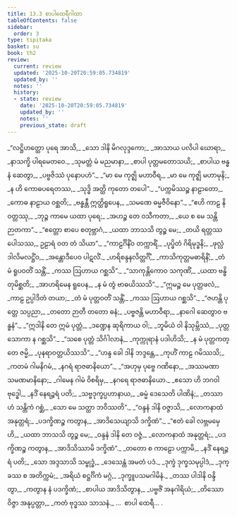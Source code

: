 ```yaml
---
title: 13.3 စာပါထေရီဂါထာ
tableOfContents: false
sidebar:
  order: 3
type: tipitaka
basket: su
book: th2
review:
  current: review
  updated: '2025-10-20T20:59:05.734819'
  updated_by: ''
  notes: ''
  history:
  - state: review
    date: '2025-10-20T20:59:05.734819'
    updated_by: ''
    notes: ''
    previous_state: draft
---
```



<DynamicBreadcrumb />


<ReviewStatus review={frontmatter.review} showDetails={true} />

<HypothesisAnnotation frontmatter={frontmatter} />

<Division number="292" book="th2" e="ch" v="19" p="412">

<Paragraph number="372" type="verses" book="th2">
_“လဋ္ဌိဟတ္ထော ပုရေ အာသိ,_  
_သော ဒါနိ မိဂလုဒ္ဒကော;_  
_အာသာယ ပလိပါ ဃောရာ,_  
_နာသက္ခိ ပါရမေတဝေ._  

</Paragraph>

</Division>
<Division number="293" book="th2" e="ch" v="19" p="412">

<Paragraph number="373" type="verses" book="th2">
_သုမတ္တံ မံ မညမာနာ,_  
_စာပါ ပုတ္တမတောသယိ;_  
_စာပါယ ဗန္ဓနံ ဆေတွာ,_  
_ပဗ္ဗဇိဿံ ပုနောပဟံ”._  

</Paragraph>

</Division>
<Division number="294" book="th2" e="ch" v="19" p="412">

<Paragraph number="374" type="verses" book="th2">
_“မာ မေ ကုဇ္ဈိ မဟာဝီရ,_  
_မာ မေ ကုဇ္ဈိ မဟာမုနိ;_  
_န ဟိ ကောဓပရေတဿ,_  
_သုဒ္ဓိ အတ္ထိ ကုတော တပေါ”._  

</Paragraph>

</Division>
<Division number="295" book="th2" e="ch" v="19" p="412">

<Paragraph number="375" type="verses" book="th2">
_“ပက္ကမိဿဉ္စ နာဠာတော,_  
_ကောဓ နာဠာယ ဝစ္ဆတိ;_  
_ဗန္ဓန္တီ ဣတ္ထိရူပေန,_  
_သမဏေ ဓမ္မဇီဝိနော”._  

</Paragraph>

</Division>
<Division number="296" book="th2" e="ch" v="19" p="412">

<Paragraph number="376" type="verses" book="th2">
_“ဧဟိ ကာဠ နိဝတ္တဿု,_  
_ဘုဉ္ဇ ကာမေ ယထာ ပုရေ;_  
_အဟဉ္စ တေ ဝသီကတာ,_  
_ယေ စ မေ သန္တိ ဉာတကာ”._  

</Paragraph>

</Division>
<Division number="297" book="th2" e="ch" v="19" p="413">

<Paragraph number="377" type="verses" book="th2">
_“ဧတ္တော စာပေ စတုဗ္ဘာဂံ,_  
_ယထာ ဘာသသိ တွဉ္စ မေ;_  
_တယိ ရတ္တဿ ပေါသဿ,_  
ဥဠာရံ ဝတ တံ သိယာ”._  

</Paragraph>

</Division>
<Division number="298" book="th2" e="ch" v="19" p="413">

<Paragraph number="378" type="verses" book="th2">
_“ကာဠင်္ဂိနိံဝ တက္ကာရိံ,_  
_ပုပ္ဖိတံ ဂိရိမုဒ္ဓနိ;_  
_ဖုလ္လံ ဒါလိမလဋ္ဌိံဝ,_  
_အန္တောဒီပေဝ ပါဋလိံ._  

</Paragraph>

</Division>
<Division number="299" book="th2" e="ch" v="19" p="413">

<Paragraph number="379" type="verses" book="th2">
_ဟရိစန္ဒနလိတ္တင်္ဂိံ,_  
_ကာသိကုတ္တမဓာရိနိံ;_  
_တံ မံ ရူပဝတိံ သန္တိံ,_  
_ကဿ ဩဟာယ ဂစ္ဆသိ”._  

</Paragraph>

</Division>
<Division number="300" book="th2" e="ch" v="19" p="413">

<Paragraph number="380" type="verses" book="th2">
_“သာကုန္တိကောဝ သကုဏိံ,_  
_ယထာ ဗန္ဓိတုမိစ္ဆတိ;_  
_အာဟရိမေန ရူပေန,_  
_န မံ တွံ ဗာဓယိဿသိ”._  

</Paragraph>

</Division>
<Division number="301" book="th2" e="ch" v="19" p="413">

<Paragraph number="381" type="verses" book="th2">
_“ဣမဉ္စ မေ ပုတ္တဖလံ,_  
_ကာဠ ဥပ္ပါဒိတံ တယာ;_  
_တံ မံ ပုတ္တဝတိံ သန္တိံ,_  
_ကဿ ဩဟာယ ဂစ္ဆသိ”._  

</Paragraph>

</Division>
<Division number="302" book="th2" e="ch" v="19" p="413">

<Paragraph number="382" type="verses" book="th2">
_“ဇဟန္တိ ပုတ္တေ သပ္ပညာ,_  
_တတော ဉာတီ တတော ဓနံ;_  
_ပဗ္ဗဇန္တိ မဟာဝီရာ,_  
_နာဂေါ ဆေတွာဝ ဗန္ဓနံ”._  

</Paragraph>

</Division>
<Division number="303" book="th2" e="ch" v="19" p="413">

<Paragraph number="383" type="verses" book="th2">
_“ဣဒါနိ တေ ဣမံ ပုတ္တံ,_  
_ဒဏ္ဍေန ဆုရိကာယ ဝါ;_  
_ဘူမိယံ ဝါ နိသုမ္ဘိဿံ,_  
_ပုတ္တသောကာ န ဂစ္ဆသိ”._  

</Paragraph>

</Division>
<Division number="304" book="th2" e="ch" v="19" p="413">

<Paragraph number="384" type="verses" book="th2">
_“သစေ ပုတ္တံ သိင်္ဂါလာနံ,_  
_ကုက္ကုရာနံ ပဒါဟိသိ;_  
_န မံ ပုတ္တကတ္တေ ဇမ္မိ,_  
_ပုနရာဝတ္တယိဿသိ”._  

</Paragraph>

</Division>
<Division number="305" book="th2" e="ch" v="19" p="413">

<Paragraph number="385" type="verses" book="th2">
_“ဟန္ဒ ခေါ ဒါနိ ဘဒ္ဒန္တေ,_  
_ကုဟိံ ကာဠ ဂမိဿသိ;_  
_ကတမံ ဂါမနိဂမံ,_  
_နဂရံ ရာဇဓာနိယော”._  

</Paragraph>

</Division>
<Division number="306" book="th2" e="ch" v="19" p="413">

<Paragraph number="386" type="verses" book="th2">
_“အဟုမှ ပုဗ္ဗေ ဂဏိနော,_  
_အဿမဏာ သမဏမာနိနော;_  
_ဂါမေန ဂါမံ ဝိစရိမှ,_  
_နဂရေ ရာဇဓာနိယော._  

</Paragraph>

</Division>
<Division number="307" book="th2" e="ch" v="19" p="413">

<Paragraph number="387" type="verses" book="th2">
_ဧသော ဟိ ဘဂဝါ ဗုဒ္ဓေါ,_  
_နဒိံ နေရဉ္ဇရံ ပတိ;_  
_သဗ္ဗဒုက္ခပ္ပဟာနာယ,_  
_ဓမ္မံ ဒေသေတိ ပါဏိနံ;_  
_တဿာဟံ သန္တိကံ ဂစ္ဆံ,_  
_သော မေ သတ္ထာ ဘဝိဿတိ”._  

</Paragraph>

</Division>
<Division number="308" book="th2" e="ch" v="19" p="413">

<Paragraph number="388" type="verses" book="th2">
_“ဝန္ဒနံ ဒါနိ ဝဇ္ဇာသိ,_  
_လောကနာထံ အနုတ္တရံ;_  
_ပဒက္ခိဏဉ္စ ကတွာန,_  
_အာဒိသေယျာသိ ဒက္ခိဏံ”._  

</Paragraph>

</Division>
<Division number="309" book="th2" e="ch" v="19" p="413">

<Paragraph number="389" type="verses" book="th2">
_“ဧတံ ခေါ လဗ္ဘမမှေဟိ,_  
_ယထာ ဘာသသိ တွဉ္စ မေ;_  
_ဝန္ဒနံ ဒါနိ တေ ဝဇ္ဇံ,_  
_လောကနာထံ အနုတ္တရံ;_  
_ပဒက္ခိဏဉ္စ ကတွာန,_  
_အာဒိသိဿာမိ ဒက္ခိဏံ”._  

</Paragraph>

</Division>
<Division number="310" book="th2" e="ch" v="19" p="414">

<Paragraph number="390" type="verses" book="th2">
_တတော စ ကာဠော ပက္ကာမိ,_  
_နဒိံ နေရဉ္ဇရံ ပတိ;_  
_သော အဒ္ဒသာသိ သမ္ဗုဒ္ဓံ,_  
_ဒေသေန္တံ အမတံ ပဒံ._  

</Paragraph>

</Division>
<Division number="311" book="th2" e="ch" v="19" p="414">

<Paragraph number="391" type="verses" book="th2">
_ဒုက္ခံ ဒုက္ခသမုပ္ပါဒံ,_  
_ဒုက္ခဿ စ အတိက္ကမံ;_  
_အရိယံ စဋ္ဌင်္ဂိကံ မဂ္ဂံ,_  
_ဒုက္ခူပသမဂါမိနံ._  

</Paragraph>

</Division>
<Division number="312" book="th2" e="ch" v="19" p="414">

<Paragraph number="392" type="verses" book="th2">
_တဿ ပါဒါနိ ဝန္ဒိတွာ,_  
_ကတွာန နံ ပဒက္ခိဏံ;_  
_စာပါယ အာဒိသိတွာန,_  
_ပဗ္ဗဇိံ အနဂါရိယံ;_  
_တိဿော ဝိဇ္ဇာ အနုပ္ပတ္တာ,_  
_ကတံ ဗုဒ္ဓဿ သာသနံ._  


</Paragraph>
</Division>

<Paragraph number="393" type="center" book="th2">
…  စာပါ ထေရီ… .
</Paragraph>